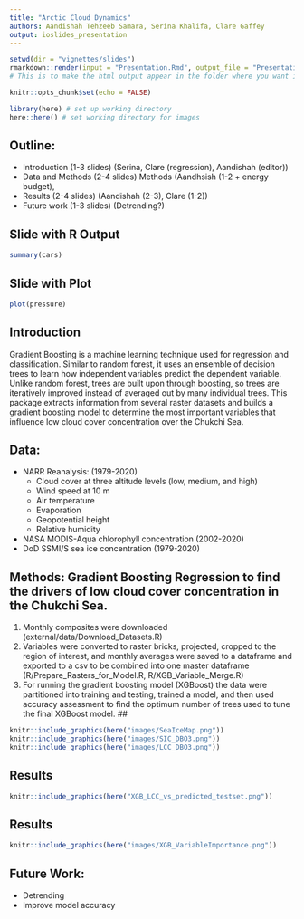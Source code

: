 ```yaml
---
title: "Arctic Cloud Dynamics"
authors: Aandishah Tehzeeb Samara, Serina Khalifa, Clare Gaffey
output: ioslides_presentation
---
```


```r
setwd(dir = "vignettes/slides")
rmarkdown::render(input = "Presentation.Rmd", output_file = "Presentation.html")
# This is to make the html output appear in the folder where you want it.
```

```r
knitr::opts_chunk$set(echo = FALSE)
```
```r
library(here) # set up working directory
here::here() # set working directory for images

```
## Outline:
- Introduction (1-3 slides) (Serina, Clare (regression), Aandishah (editor))
- Data and Methods (2-4 slides) Methods (Aandhsish (1-2 + energy budget), 
- Results (2-4 slides) (Aandishah (2-3), Clare (1-2))
- Future work (1-3 slides) (Detrending?)


## Slide with R Output

```r
summary(cars)
```

## Slide with Plot

```r
plot(pressure)
```

## Introduction

Gradient Boosting is a machine learning technique used for regression and classification.
Similar to random forest, it uses an ensemble of decision trees to learn how independent
variables predict the dependent variable. Unlike random forest, trees are built upon
through boosting, so trees are iteratively improved instead of averaged out by
many individual trees. This package extracts information from several raster datasets
and builds a gradient boosting model to determine the most important variables
that influence low cloud cover concentration over the Chukchi Sea.

## Data:
- NARR Reanalysis: (1979-2020)
  - Cloud cover at three altitude levels (low, medium, and high)
  - Wind speed at 10 m
  - Air temperature
  - Evaporation
  - Geopotential height
  - Relative humidity
- NASA MODIS-Aqua chlorophyll concentration (2002-2020)
- DoD SSMI/S sea ice concentration (1979-2020)


## Methods: Gradient Boosting Regression to find the drivers of low cloud cover concentration in the Chukchi Sea. {.smaller}
1. Monthly composites were downloaded (external/data/Download_Datasets.R)
2. Variables were converted to raster bricks, projected, cropped to the region
    of interest, and monthly averages were saved to a dataframe and exported
    to a csv to be combined into one master dataframe 
    (R/Prepare_Rasters_for_Model.R, R/XGB_Variable_Merge.R)
3. For running the gradient boosting model (XGBoost) the data were partitioned 
    into training and testing, trained a model, and then used accuracy 
    assessment to find the optimum number of trees used to tune the final 
    XGBoost model.
## 
```r
knitr::include_graphics(here("images/SeaIceMap.png"))
knitr::include_graphics(here("images/SIC_DBO3.png"))
knitr::include_graphics(here("images/LCC_DBO3.png"))
```

## Results
```r
knitr::include_graphics(here("XGB_LCC_vs_predicted_testset.png"))
```
## Results
```r
knitr::include_graphics(here("images/XGB_VariableImportance.png"))
```


## Future Work:
- Detrending
- Improve model accuracy

